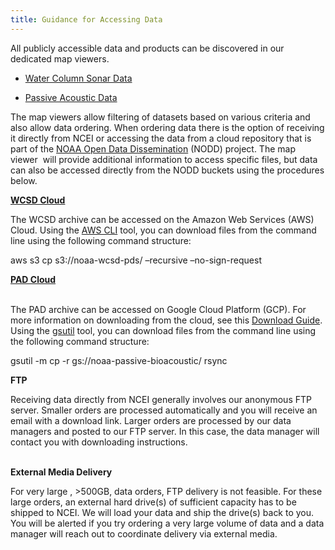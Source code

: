 ```yaml
---
title: Guidance for Accessing Data
---
```


All publicly accessible data and products can be discovered in our dedicated map viewers.

-   [Water Column Sonar Data](https://www.ncei.noaa.gov/maps/water-column-sonar/)

-   [Passive Acoustic Data](https://www.ncei.noaa.gov/maps/passive-acoustic-data/)

The map viewers allow filtering of datasets based on various criteria and also allow data ordering. When ordering data there is the option of receiving it directly from NCEI or accessing the data from a cloud repository that is part of the [NOAA Open Data Dissemination](https://www.noaa.gov/information-technology/open-data-dissemination) (NODD) project. The map viewer  will provide additional information to access specific files, but data can also be accessed directly from the NODD buckets using the procedures below.

[**WCSD Cloud**](https://noaa-wcsd-pds.s3.amazonaws.com/index.html)

The WCSD archive can be accessed on the Amazon Web Services (AWS) Cloud. Using the [AWS CLI](https://aws.amazon.com/cli/) tool, you can download files from the command line using the following command structure:

aws s3 cp s3://noaa-wcsd-pds/<specific folder path> <destination path> --recursive --no-sign-request

[**PAD Cloud**](https://console.cloud.google.com/storage/browser/noaa-passive-bioacoustic;tab=objects?prefix=&forceOnObjectsSortingFiltering=false&pli=1)

\
The PAD archive can be accessed on Google Cloud Platform (GCP). For more information on downloading from the cloud, see this [Download Guide](https://www.ngdc.noaa.gov/mgg/pad/docs/Gsutil_Guide.pdf). Using the [gsutil](https://cloud.google.com/storage/docs/gsutil) tool, you can download files from the command line using the following command structure:

gsutil -m cp -r gs://noaa-passive-bioacoustic/<specific folder path> rsync <destination path>

**FTP**

Receiving data directly from NCEI generally involves our anonymous FTP server. Smaller orders are processed automatically and you will receive an email with a download link. Larger orders are processed by our data managers and posted to our FTP server. In this case, the data manager will contact you with downloading instructions.

\
**External Media Delivery**

For very large , \>500GB, data orders, FTP delivery is not feasible. For these large orders, an external hard drive(s) of sufficient capacity has to be shipped to NCEI. We will load your data and ship the drive(s) back to you. You will be alerted if you try ordering a very large volume of data and a data manager will reach out to coordinate delivery via external media.

\

